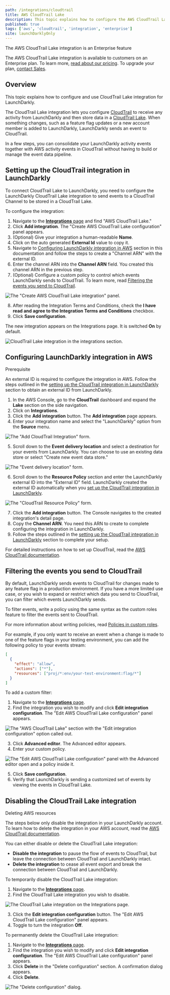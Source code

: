 ```yaml
---
path: /integrations/cloudtrail
title: AWS CloudTrail Lake
description: This topic explains how to configure the AWS CloudTrail Lake integration for LaunchDarkly.
published: true
tags: ['aws', 'cloudtrail', 'integration', 'enterprise']
site: launchDarklyOnly
---
```


<Callout intent="info">
  <CalloutTitle>The AWS CloudTrail Lake integration is an Enterprise feature</CalloutTitle>
  <CalloutDescription>

The AWS CloudTrail Lake integration is available to customers on an Enterprise plan. To learn more, [read about our pricing](https://launchdarkly.com/pricing/). To upgrade your plan, [contact Sales](https://launchdarkly.com/contact-sales/).

  </CalloutDescription>
</Callout>

## Overview

This topic explains how to configure and use CloudTrail Lake integration for LaunchDarkly.

The CloudTrail Lake integration lets you configure [CloudTrail](https://aws.amazon.com/cloudtrail/) to receive any activity from LaunchDarkly and then store data in a [CloudTrail Lake](https://docs.aws.amazon.com/awscloudtrail/latest/userguide/cloudtrail-lake.html). When something changes, such as a feature flag updates or a new account member is added to LaunchDarkly, LaunchDarkly sends an event to CloudTrail. 

In a few steps, you can consolidate your LaunchDarkly activity events together with AWS activity events in CloudTrail without having to build or manage the event data pipeline.

## Setting up the CloudTrail integration in LaunchDarkly

To connect CloudTrail Lake to LaunchDarkly, you need to configure the LaunchDarkly CloudTrail Lake integration to send events to a CloudTrail Channel to be stored in a CloudTrail Lake.

To configure the integration:

1. Navigate to the [**Integrations** page](https://app.launchdarkly.com/default/integrations) and find "AWS CloudTrail Lake."
2. Click **Add integration**. The "Create AWS CloudTrail Lake configuration" panel appears.
3. (Optional) Give your integration a human-readable **Name**.
4. Click on the auto generated **External Id** value to copy it. 
5. Navigate to [Configuring LaunchDarkly integration in AWS](#configuring-launchdarkly-integration-in-aws) section in this documentation and follow the steps to create a "Channel ARN" with the external ID.
6. Enter the channel ARN into the **Channel ARN** field. You created this channel ARN in the previous step.
7. (Optional) Configure a custom policy to control which events LaunchDarkly sends to CloudTrail. To learn more, read [Filtering the events you send to CloudTrail](#filtering-the-events-you-send-to-cloudtrail).

![The "Create AWS CloudTrail Lake integration" panel.](cloudtrail-launchdarkly-integration-config.png)
<br />

8. After reading the Integration Terms and Conditions, check the **I have read and agree to the Integration Terms and Conditions** checkbox.
9. Click **Save configuration**. 

The new integration appears on the Integrations page. It is switched **On** by default.

![CloudTrail Lake integration in the integrations section.](cloudtrail-ld-integration.png)


## Configuring LaunchDarkly integration in AWS

<Callout intent="info">
<CalloutTitle>Prerequisite</CalloutTitle>
<CalloutDescription>

An external ID is required to configure the integration in AWS. Follow the steps outlined in the [setting up the CloudTrail integration in LaunchDarkly](#setting-up-the-cloudtrail-integration-in-launchdarkly) section to obtain an external ID from LaunchDarkly.

</CalloutDescription>
</Callout>

1. In the AWS Console, go to the **CloudTrail** dashboard and expand the **Lake** section on the side navigation.
2. Click on **Integrations**.
3. Click the **Add integration** button. The **Add integration** page appears.
4. Enter your integration name and select the "LaunchDarkly" option from the **Source** menu.

![The "Add CloudTrail Integration" form.](cloudtrail-add-integration-form.png)

5. Scroll down to the **Event delivery location** and select a destination for your events from LaunchDarkly. You can choose to use an existing data store or select "Create new event data store."

![The "Event delivery location" form.](cloudtrail-event-delivery-location.png)

6. Scroll down to the **Resource Policy** section and enter the LaunchDarkly external ID into the "External ID" field. LaunchDarkly created the external ID automatically when you [set up the CloudTrail integration in LaunchDarkly](#setting-up-the-cloudtrail-integration-in-launchdarkly).

![The "CloudTrail Resource Policy" form.](cloudtrail-resource-policy.png)

7. Click the **Add integration** button. The Console navigates to the created integration's detail page. 
8. Copy the **Channel ARN**. You need this ARN to create to complete configuring the integration in LaunchDarkly. 
9. Follow the steps outlined in the [setting up the CloudTrail integration in LaunchDarkly](#setting-up-the-cloudtrail-integration-in-launchdarkly) section to complete your setup.

For detailed instructions on how to set up CloudTrail, read the [AWS CloudTrail documentation](https://docs.aws.amazon.com/awscloudtrail/latest/userguide/cloudtrail-user-guide.html).

## Filtering the events you send to CloudTrail

By default, LaunchDarkly sends events to CloudTrail for changes made to any feature flag in a production environment. If you have a more limited use case, or you wish to expand or restrict which data you send to CloudTrail, you can filter which events LaunchDarkly sends.

To filter events, write a policy using the same syntax as the custom roles feature to filter the events sent to CloudTrail.

For more information about writing policies, read [Policies in custom roles](/home/members/role-policies).

For example, if you only want to receive an event when a change is made to one of the feature flags in your testing environment, you can add the following policy to your events stream:

<CodeSample>
<CSTab label="Example CloudTrail policy">

```json
[
  {
    "effect": "allow",
    "actions": ["*"],
    "resources": ["proj/*:env/your-test-environment:flag/*"]
  }
]
```

</CSTab>
</CodeSample>

To add a custom filter:

1. Navigate to the [**Integrations** page](https://app.launchdarkly.com/default/integrations).
2. Find the integration you wish to modify and click **Edit integration configuration**. The "Edit AWS CloudTrail Lake configuration" panel appears.

![The "AWS CloudTrail Lake" section with the "Edit integration configuration" option called out.](cloudtrail-integration-edit-callout.png)

3. Click **Advanced editor**. The Advanced editor appears.
4. Enter your custom policy.

![The "Edit AWS CloudTrail Lake configuration" panel with the Advanced editor open and a policy inside it.](cloudtrail-custom-policy.png)

5. Click **Save configuration**.
6. Verify that LaunchDarkly is sending a customized set of events by viewing the events in CloudTrail Lake.

## Disabling the CloudTrail Lake integration

<Callout intent="info">
<CalloutTitle>Deleting AWS resources</CalloutTitle>
<CalloutDescription>

The steps below only disable the integration in your LaunchDarkly account. To learn how to delete the integration in your AWS account, read the [AWS CloudTrail documentation](https://docs.aws.amazon.com/awscloudtrail/latest/userguide/cloudtrail-user-guide.html).

</CalloutDescription>
</Callout> 

You can either disable or delete the CloudTrail Lake integration:

- **Disable the integration** to pause the flow of events to CloudTrail, but leave the connection between CloudTrail and LaunchDarkly intact.
- **Delete the integration** to cease all event export and break the connection between CloudTrail and LaunchDarkly.

To temporarily disable the CloudTrail Lake integration:

1. Navigate to the [**Integrations** page](https://app.launchdarkly.com/default/integrations).
2. Find the CloudTrail Lake integration you wish to disable.

![The CloudTrail Lake integration on the Integrations page.](cloudtrail-ld-integration.png)

3. Click the **Edit integration configuration** button. The "Edit AWS CloudTrail Lake configuration" panel appears.
4. Toggle to turn the integration **Off**.

To permanently delete the CloudTrail Lake integration:

1. Navigate to the [**Integrations** page](https://app.launchdarkly.com/default/integrations).
2. Find the integration you wish to modify and click **Edit integration configuration**. The "Edit AWS CloudTrail Lake configuration" panel appears.
3. Click **Delete** in the "Delete configuration" section. A confirmation dialog appears.
4. Click **Delete**.

![The "Delete configuration" dialog.](cloudtrail-delete.png)
